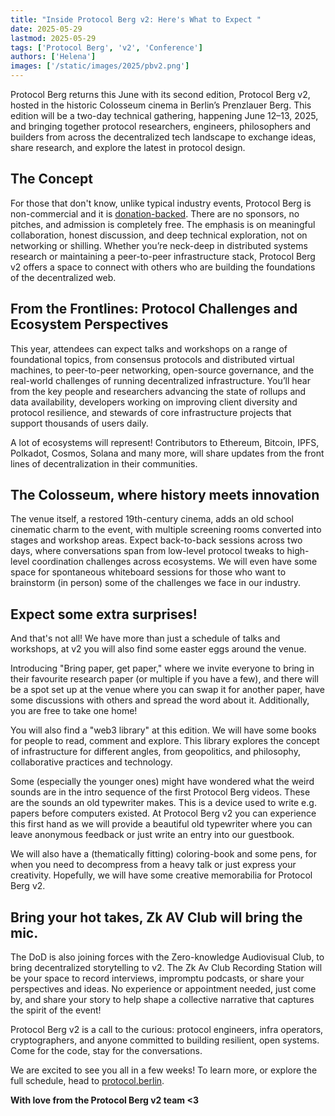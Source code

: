 ```yaml
---
title: "Inside Protocol Berg v2: Here's What to Expect "
date: 2025-05-29
lastmod: 2025-05-29
tags: ['Protocol Berg', 'v2', 'Conference']
authors: ['Helena']
images: ['/static/images/2025/pbv2.png']
---
```


Protocol Berg returns this June with its second edition, Protocol Berg v2, hosted in the historic Colosseum cinema in Berlin’s Prenzlauer Berg. This edition will be a two-day technical gathering, happening June 12–13, 2025, and bringing together protocol researchers, engineers, philosophers and builders from across the decentralized tech landscape to exchange ideas, share research, and explore the latest in protocol design.

## The Concept

For those that don't know, unlike typical industry events, Protocol Berg is non-commercial and it is [donation-backed](https://dod.ngo/donate). There are no sponsors, no pitches, and admission is completely free. The emphasis is on meaningful collaboration, honest discussion, and deep technical exploration, not on networking or shilling. Whether you’re neck-deep in distributed systems research or maintaining a peer-to-peer infrastructure stack, Protocol Berg v2 offers a space to connect with others who are building the foundations of the decentralized web.

## From the Frontlines: Protocol Challenges and Ecosystem Perspectives

This year, attendees can expect talks and workshops on a range of foundational topics, from consensus protocols and distributed virtual machines, to peer-to-peer networking, open-source governance, and the real-world challenges of running decentralized infrastructure. You’ll hear from the key people and researchers advancing the state of rollups and data availability, developers working on improving client diversity and protocol resilience, and stewards of core infrastructure projects that support thousands of users daily.

A lot of ecosystems will represent! Contributors to Ethereum, Bitcoin, IPFS, Polkadot, Cosmos, Solana and many more, will share updates from the front lines of decentralization in their communities.

## The Colosseum, where history meets innovation

The venue itself, a restored 19th-century cinema, adds an old school cinematic charm to the event, with multiple screening rooms converted into stages and workshop areas. Expect back-to-back sessions across two days, where conversations span from low-level protocol tweaks to high-level coordination challenges across ecosystems. We will even have some space for spontaneous whiteboard sessions for those who want to brainstorm (in person) some of the challenges we face in our industry.

## Expect some extra surprises!

And that's not all! We have more than just a schedule of talks and workshops, at v2 you will also find some easter eggs around the venue. 

Introducing "Bring paper, get paper," where we invite everyone to bring in their favourite research paper (or multiple if you have a few), and there will be a spot set up at the venue where you can swap it for another paper, have some discussions with others and spread the word about it. Additionally, you are free to take one home!

You will also find a "web3 library" at this edition. We will have some books for people to read, comment and explore. This library explores the concept of infrastructure for different angles, from geopolitics, and philosophy, collaborative practices and technology. 

Some (especially the younger ones) might have wondered what the weird sounds are in the intro sequence of the first Protocol Berg videos. These are the sounds an old typewriter makes. This is a device used to write e.g. papers before computers existed. At Protocol Berg v2 you can experience this first hand as we will provide a beautiful old typewriter where you can leave anonymous feedback or just write an entry into our guestbook. 

We will also have a (thematically fitting) coloring-book and some pens, for when you need to decompress from a heavy talk or just express your creativity. Hopefully, we will have some creative memorabilia for Protocol Berg v2.

## Bring your hot takes, Zk AV Club will bring the mic.

The DoD is also joining forces with the Zero-knowledge Audiovisual Club, to bring decentralized storytelling to v2. The Zk Av Club Recording Station will be your space to record interviews, impromptu podcasts, or share your perspectives and ideas. No experience or appointment needed, just come by, and share your story to help shape a collective narrative that captures the spirit of the event!

Protocol Berg v2 is a call to the curious: protocol engineers, infra operators, cryptographers, and anyone committed to building resilient, open systems. Come for the code, stay for the conversations. 

We are excited to see you all in a few weeks! To learn more, or explore the full schedule, head to [protocol.berlin](https://protocol.berlin). 

**With love from the Protocol Berg v2 team \<3**